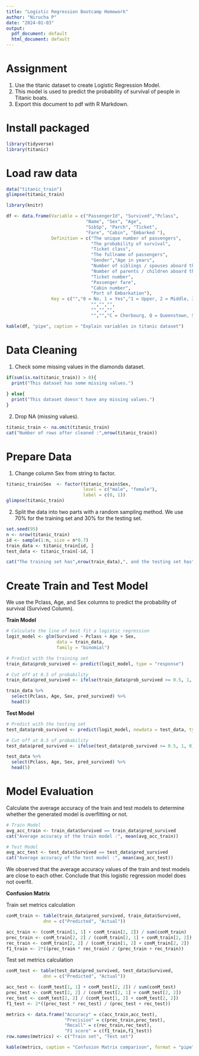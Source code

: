 ```yaml
---
title: "Logistic Regression Bootcamp Homework"
author: "Nirucha P"
date: "2024-01-03"
output:
  pdf_document: default
  html_document: default
---
```


# Assignment
1. Use the titanic dataset to create Logistic Regression Model.
2. This model is used to predict the probability of survival of people in Titanic boats.
3. Export this document to pdf with R Markdown.

# Install packaged

```r
library(tidyverse)
library(titanic)
```

# Load raw data

```r
data("titanic_train")
glimpse(titanic_train)
```

```r
library(knitr)

df <- data.frame(Variable = c("PassengerId", "Survived","Pclass", 
                              "Name", "Sex", "Age",
                              "SibSp", "Parch", "Ticket",
                              "Fare", "Cabin", "Embarked "),
                 Definition = c("The unique number of passengers",
                                "The probability of survival",
                                "Ticket class",
                                "The fullname of passengers",
                                "Gender","Age in years",
                                "Number of siblings / spouses aboard the Titanic",
                                "Number of parents / children aboard the Titanic",
                                "Ticket number",
                                "Passenger fare",
                                "Cabin number",
                                "Port of Embarkation"),
                 Key = c("","0 = No, 1 = Yes","1 = Upper, 2 = Middle, 3 = Lower",
                                "","","",
                                "","","",
                                "","","C = Cherbourg, Q = Queenstown, S = Southampton"))

kable(df, "pipe", caption = "Explain variables in titanic dataset")
```

# Data Cleaning

1. Check some missing values in the diamonds dataset.

```r
if(sum(is.na(titanic_train)) > 0){
  print("This dataset has some missing values.")
  
} else{
  print("This dataset doesn't have any missing values.")
}
```
2. Drop NA (missing values).

```r
titanic_train <- na.omit(titanic_train)
cat("Number of rows after cleaned :",nrow(titanic_train))
```
# Prepare Data

1. Change column Sex from string to factor.

```r
titanic_train$Sex  <- factor(titanic_train$Sex, 
                             level = c("male", "female"), 
                             label = c(0, 1))
glimpse(titanic_train)
```

2. Split the data into two parts with a random sampling method.
We use 70% for the training set and 30% for the testing set.

```r
set.seed(95)
n <- nrow(titanic_train)
id <- sample(1:n, size = n*0.7)
train_data <- titanic_train[id, ]
test_data <- titanic_train[-id, ]

cat("The training set has",nrow(train_data),", and the testing set has",nrow(test_data), "rows.")
```
# Create Train and Test Model

We use the Pclass, Age, and Sex columns to predict the probability of survival (Survived Column).

**Train Model**
```r
# Calculate the line of best fit a logistic regression
logit_model <- glm(Survived ~ Pclass + Age + Sex, 
                   data = train_data, 
                   family = "binomial")

# Predict with the training set
train_data$prob_survived <- predict(logit_model, type = "response")

# Cut off at 0.5 of probability
train_data$pred_survived <- ifelse(train_data$prob_survived >= 0.5, 1, 0)

train_data %>%
  select(Pclass, Age, Sex, pred_survived) %>%
  head(5)
```

**Test Model**
```r
# Predict with the testing set
test_data$prob_survived <- predict(logit_model, newdata = test_data, type = "response")

# Cut off at 0.5 of probability
test_data$pred_survived <- ifelse(test_data$prob_survived >= 0.5, 1, 0)

test_data %>%
  select(Pclass, Age, Sex, pred_survived) %>%
  head(5)
```

# Model Evaluation

Calculate the average accuracy of the train and test models to determine whether the generated model is overfitting or not.
```r
# Train Model
avg_acc_train <- train_data$Survived == train_data$pred_survived
cat("Average accuracy of the train model :", mean(avg_acc_train))

# Test Model
avg_acc_test <- test_data$Survived == test_data$pred_survived
cat("Average accuracy of the test model :", mean(avg_acc_test))
```
We observed that the average accuracy values of the train and test models are close to each other. Conclude that this logistic regression model does not overfit.

**Confusion Matrix**

Train set metrics calculation
```r
conM_train <- table(train_data$pred_survived, train_data$Survived, 
              dnn = c("Predicted", "Actual"))

acc_train <- (conM_train[1, 1] + conM_train[2, 2]) / sum(conM_train)
prec_train <- conM_train[2, 2] / (conM_train[2, 1] + conM_train[2, 2])
rec_train <- conM_train[2, 2] / (conM_train[1, 2] + conM_train[2, 2])
f1_train <- 2*((prec_train * rec_train) / (prec_train + rec_train))
```

Test set metrics calculation

```r
conM_test <- table(test_data$pred_survived, test_data$Survived, 
              dnn = c("Predicted", "Actual"))

acc_test <- (conM_test[1, 1] + conM_test[2, 2]) / sum(conM_test)
prec_test <- conM_test[2, 2] / (conM_test[2, 1] + conM_test[2, 2])
rec_test <- conM_test[2, 2] / (conM_test[1, 2] + conM_test[2, 2])
f1_test <- 2*((prec_test * rec_test) / (prec_test + rec_test))
```


```r

metrics <- data.frame("Accuracy" = c(acc_train,acc_test),
                      "Precision" = c(prec_train,prec_test),
                      "Recall" = c(rec_train,rec_test),
                      "F1 score" = c(f1_train,f1_test))
row.names(metrics) <- c("Train set", "Test set")

kable(metrics, caption = "Confusion Matrix comparison", format = "pipe")
```
